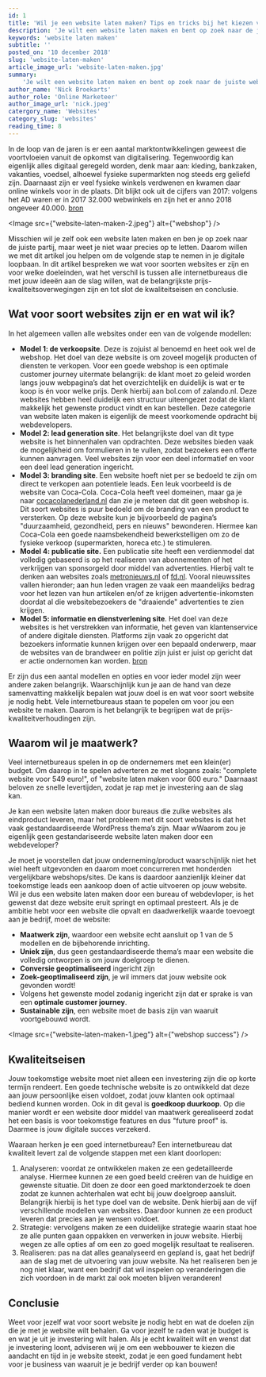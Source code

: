 ```yaml
---
id: 1
title: 'Wil je een website laten maken? Tips en tricks bij het kiezen van een webdeveloper!'
description: 'Je wilt een website laten maken en bent op zoek naar de juiste webdeveloper. Wat is nou echt waardevol voor jouw website? Lees het hier!'
keywords: 'website laten maken'
subtitle: ''
posted_on: '10 december 2018'
slug: 'website-laten-maken'
article_image_url: 'website-laten-maken.jpg'
summary:
    'Je wilt een website laten maken en bent op zoek naar de juiste webdeveloper. Wat is nou echt waardevol voor jouw website? Lees het hier!'
author_name: 'Nick Broekarts'
author_role: 'Online Marketeer'
author_image_url: 'nick.jpeg'
catergory_name: 'Websites'
category_slug: 'websites'
reading_time: 8
---
```



In de loop van de jaren is er een aantal marktontwikkelingen geweest die voortvloeien vanuit de opkomst van digitalisering. Tegenwoordig kan eigenlijk alles digitaal geregeld worden, denk maar aan: kleding, bankzaken, vakanties, voedsel, alhoewel fysieke supermarkten nog steeds erg geliefd zijn. Daarnaast zijn er veel fysieke winkels verdwenen en kwamen daar online winkels voor in de plaats. Dit blijkt ook uit de cijfers van 2017: volgens het AD waren er in 2017 32.000 webwinkels en zijn het er anno 2018 ongeveer 40.000. [bron](https://www.ad.nl/economie/aantal-webshops-in-nederland-in-tien-jaar-tijd-verzesvoudigd~a755cbb5/)


<Image src={"website-laten-maken-2.jpeg"} alt={"webshop"} /> 

Misschien wil je zelf ook een website laten maken en ben je op zoek naar de juiste partij, maar weet je niet waar precies op te letten. Daarom willen we met dit artikel jou helpen om de volgende stap te nemen in je digitale loopbaan. In dit artikel bespreken we wat voor soorten websites er zijn en voor welke doeleinden, wat het verschil is tussen alle internetbureaus die met jouw ideeën aan de slag willen, wat de belangrijkste prijs-kwaliteitsoverwegingen zijn en tot slot de kwaliteitseisen en conclusie.

Wat voor soort websites zijn er en wat wil ik?
----------------------------------------------

In het algemeen vallen alle websites onder een van de volgende modellen:

* **Model 1: de verkoopsite**. Deze is zojuist al benoemd en heet ook wel de webshop. Het doel van deze website is om zoveel mogelijk producten of diensten te verkopen. Voor een goede webshop is een optimale customer journey uitermate belangrijk: de klant moet zo geleid worden langs jouw webpagina’s dat het overzichtelijk en duidelijk is wat er te koop is én voor welke prijs. Denk hierbij aan bol.com of zalando.nl. Deze websites hebben heel duidelijk een structuur uiteengezet zodat de klant makkelijk het gewenste product vindt en kan bestellen. Deze categorie van website laten maken is eigenlijk de meest voorkomende opdracht bij webdevelopers.
* **Model 2: lead generation site**. Het belangrijkste doel van dit type website is het binnenhalen van opdrachten. Deze websites bieden vaak de mogelijkheid om formulieren in te vullen, zodat bezoekers een offerte kunnen aanvragen. Veel websites zijn voor een deel informatief en voor een deel lead generation ingericht.
* **Model 3: branding site**. Een website hoeft niet per se bedoeld te zijn om direct te verkopen aan potentiele leads. Een leuk voorbeeld is de website van Coca-Cola. Coca-Cola heeft veel domeinen, maar ga je naar [cocacolanederland.nl](https://www.cocacolanederland.nl) dan zie je meteen dat dit geen webshop is. Dit soort websites is puur bedoeld om de branding van een product te versterken. Op deze website kun je bijvoorbeeld de pagina’s "duurzaamheid, gezondheid, pers en nieuws" bewonderen. Hiermee kan Coca-Cola een goede naamsbekendheid bewerkstelligen om zo de fysieke verkoop (supermarkten, horeca etc.) te stimuleren.
* **Model 4: publicatie site.** Een publicatie site heeft een verdienmodel dat volledig gebaseerd is op het realiseren van abonnementen of het verkrijgen van sponsorgeld door middel van advertenties. Hierbij valt te denken aan websites zoals [metronieuws.nl](https://metronieuws.nl) of [fd.nl](https://fd.nl). Vooral nieuwssites vallen hieronder; aan hun leden vragen ze vaak een maandelijks bedrag voor het lezen van hun artikelen en/of ze krijgen advertentie-inkomsten doordat al die websitebezoekers de "draaiende" advertenties te zien krijgen.
* **Model 5: informatie en dienstverlening site**. Het doel van deze websites is het verstrekken van informatie, het geven van klantenservice of andere digitale diensten. Platforms zijn vaak zo opgericht dat bezoekers informatie kunnen krijgen over een bepaald onderwerp, maar de websites van de brandweer en politie zijn juist er juist op gericht dat er actie ondernomen kan worden. [bron](http://windkracht62.nl/vijf-verschillende-soorten-sites/)

Er zijn dus een aantal modellen en opties en voor ieder model zijn weer andere zaken belangrijk. Waarschijnlijk kun je aan de hand van deze samenvatting makkelijk bepalen wat jouw doel is en wat voor soort website je nodig hebt. Vele internetbureaus staan te popelen om voor jou een website te maken. Daarom is het belangrijk te begrijpen wat de prijs-kwaliteitverhoudingen zijn.

## Waarom wil je maatwerk?

Veel internetbureaus spelen in op de ondernemers met een klein(er) budget. Om daarop in te spelen adverteren ze met slogans zoals: "complete website voor 549 euro!", of "website laten maken voor 600 euro." Daarnaast beloven ze snelle levertijden, zodat je rap met je investering aan de slag kan.

Je kan een website laten maken door bureaus die zulke websites als eindproduct leveren, maar het probleem met dit soort websites is dat het vaak gestandaardiseerde WordPress thema’s zijn. Maar wWaarom zou je eigenlijk geen gestandariseerde website laten maken door een webdeveloper?

Je moet je voorstellen dat jouw onderneming/product waarschijnlijk niet het wiel heeft uitgevonden en daarom moet concurreren met honderden vergelijkbare webshops/sites. De kans is daardoor aanzienlijk kleiner dat toekomstige leads een aankoop doen of actie uitvoeren op jouw website. Wil je dus een website laten maken door een bureau of webdevloper, is het gewenst dat deze website eruit springt en optimaal presteert. Als je de ambitie hebt voor een website die opvalt en daadwerkelijk waarde toevoegt aan je bedrijf, moet de website:

* **Maatwerk zijn**, waardoor een website echt aansluit op 1 van de 5 modellen en de bijbehorende inrichting.
* **Uniek zijn**, dus geen gestandaardiseerde thema’s maar een website die volledig ontworpen is om jouw doelgroep te dienen.
* **Conversie geoptimaliseerd** ingericht zijn
* **Zoek-geoptimaliseerd zijn**, je wil immers dat jouw website ook gevonden wordt!
* Volgens het gewenste model zodanig ingericht zijn dat er sprake is van een **optimale customer journey**.
* **Sustainable zijn**, een website moet de basis zijn van waaruit voortgebouwd wordt.

<Image src={"website-laten-maken-1.jpeg"} alt={"webshop success"} /> 

## Kwaliteitseisen

Jouw toekomstige website moet niet alleen een investering zijn die op korte termijn rendeert. Een goede technische website is zo ontwikkeld dat deze aan jouw persoonlijke eisen voldoet, zodat jouw klanten ook optimaal bediend kunnen worden. Ook in dit geval is **goedkoop duurkoop**. Op die manier wordt er een website door middel van maatwerk gerealiseerd zodat het een basis is voor toekomstige features en dus "future proof" is. Daarmee is jouw digitale succes verzekerd.

Waaraan herken je een goed internetbureau? Een internetbureau dat kwaliteit levert zal de volgende stappen met een klant doorlopen:

1. Analyseren: voordat ze ontwikkelen maken ze een gedetailleerde analyse. Hiermee kunnen ze een goed beeld creëren van de huidige en gewenste situatie. Dit doen ze door een goed marktonderzoek te doen zodat ze kunnen achterhalen wat echt bij jouw doelgroep aansluit. Belangrijk hierbij is het type doel van de website. Denk hierbij aan de vijf verschillende modellen van websites. Daardoor kunnen ze een product leveren dat precies aan je wensen voldoet.
2. Strategie: vervolgens maken ze een duidelijke strategie waarin staat hoe ze alle punten gaan oppakken en verwerken in jouw website. Hierbij wegen ze alle opties af om een zo goed mogelijk resultaat te realiseren.
3. Realiseren: pas na dat alles geanalyseerd en gepland is, gaat het bedrijf aan de slag met de uitvoering van jouw website. Na het realiseren ben je nog niet klaar, want een bedrijf dat wil inspelen op veranderingen die zich voordoen in de markt zal ook moeten blijven veranderen!

## Conclusie

Weet voor jezelf wat voor soort website je nodig hebt en wat de doelen zijn die je met je website wilt behalen. Ga voor jezelf te raden wat je budget is en wat je uit je investering wilt halen. Als je echt kwaliteit wilt en wenst dat je investering loont, adviseren wij je om een webbouwer te kiezen die aandacht en tijd in je website steekt, zodat je een goed fundament hebt voor je business van waaruit je je bedrijf verder op kan bouwen!
